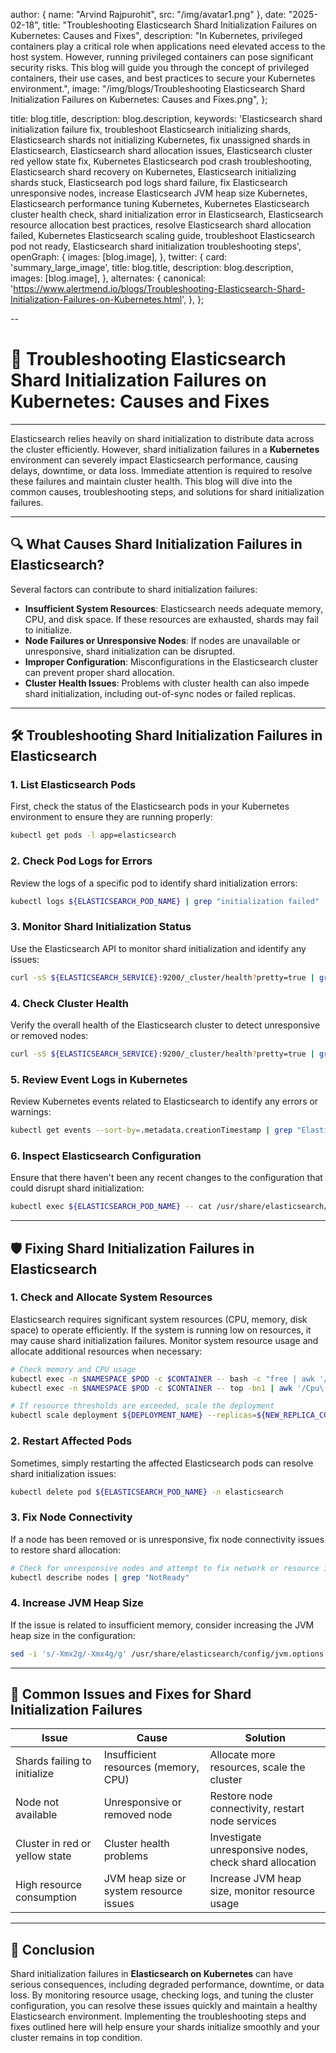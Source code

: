 
  author: { name: "Arvind Rajpurohit", src: "/img/avatar1.png" },
  date: "2025-02-18",
  title: "Troubleshooting Elasticsearch Shard Initialization Failures on Kubernetes: Causes and Fixes",
  description:
    "In Kubernetes, privileged containers play a critical role when applications need elevated access to the host system. However, running privileged containers can pose significant security risks. This blog will guide you through the concept of privileged containers, their use cases, and best practices to secure your Kubernetes environment.",
  image:
    "/img/blogs/Troubleshooting Elasticsearch Shard Initialization Failures on Kubernetes: Causes and Fixes.png",
};

  title: blog.title,
  description: blog.description,
  keywords:
    'Elasticsearch shard initialization failure fix, troubleshoot Elasticsearch initializing shards, Elasticsearch shards not initializing Kubernetes, fix unassigned shards in Elasticsearch, Elasticsearch shard allocation issues, Elasticsearch cluster red yellow state fix, Kubernetes Elasticsearch pod crash troubleshooting, Elasticsearch shard recovery on Kubernetes, Elasticsearch initializing shards stuck, Elasticsearch pod logs shard failure, fix Elasticsearch unresponsive nodes, increase Elasticsearch JVM heap size Kubernetes, Elasticsearch performance tuning Kubernetes, Kubernetes Elasticsearch cluster health check, shard initialization error in Elasticsearch, Elasticsearch resource allocation best practices, resolve Elasticsearch shard allocation failed, Kubernetes Elasticsearch scaling guide, troubleshoot Elasticsearch pod not ready, Elasticsearch shard initialization troubleshooting steps',
  openGraph: {
    images: [blog.image],
  },
  twitter: {
    card: 'summary_large_image',
    title: blog.title,
    description: blog.description,
    images: [blog.image],
  },
  alternates: {
    canonical: 'https://www.alertmend.io/blogs/Troubleshooting-Elasticsearch-Shard-Initialization-Failures-on-Kubernetes.html',
  },
};


--
# 🚨 **Troubleshooting Elasticsearch Shard Initialization Failures on Kubernetes: Causes and Fixes**
---

Elasticsearch relies heavily on shard initialization to distribute data across the cluster efficiently. However, shard initialization failures in a **Kubernetes** environment can severely impact Elasticsearch performance, causing delays, downtime, or data loss. Immediate attention is required to resolve these failures and maintain cluster health. This blog will dive into the common causes, troubleshooting steps, and solutions for shard initialization failures.

---

## 🔍 **What Causes Shard Initialization Failures in Elasticsearch?**

Several factors can contribute to shard initialization failures:
- **Insufficient System Resources**: Elasticsearch needs adequate memory, CPU, and disk space. If these resources are exhausted, shards may fail to initialize.
- **Node Failures or Unresponsive Nodes**: If nodes are unavailable or unresponsive, shard initialization can be disrupted.
- **Improper Configuration**: Misconfigurations in the Elasticsearch cluster can prevent proper shard allocation.
- **Cluster Health Issues**: Problems with cluster health can also impede shard initialization, including out-of-sync nodes or failed replicas.

---

## 🛠️ **Troubleshooting Shard Initialization Failures in Elasticsearch**

### 1. **List Elasticsearch Pods**
First, check the status of the Elasticsearch pods in your Kubernetes environment to ensure they are running properly:
```bash
kubectl get pods -l app=elasticsearch
```

### 2. **Check Pod Logs for Errors**
Review the logs of a specific pod to identify shard initialization errors:
```bash
kubectl logs ${ELASTICSEARCH_POD_NAME} | grep "initialization failed"
```

### 3. **Monitor Shard Initialization Status**
Use the Elasticsearch API to monitor shard initialization and identify any issues:
```bash
curl -sS ${ELASTICSEARCH_SERVICE}:9200/_cluster/health?pretty=true | grep "initializing_shards"
```

### 4. **Check Cluster Health**
Verify the overall health of the Elasticsearch cluster to detect unresponsive or removed nodes:
```bash
curl -sS ${ELASTICSEARCH_SERVICE}:9200/_cluster/health?pretty=true | grep "status"
```

### 5. **Review Event Logs in Kubernetes**
Review Kubernetes events related to Elasticsearch to identify any errors or warnings:
```bash
kubectl get events --sort-by=.metadata.creationTimestamp | grep "Elasticsearch"
```

### 6. **Inspect Elasticsearch Configuration**
Ensure that there haven't been any recent changes to the configuration that could disrupt shard initialization:
```bash
kubectl exec ${ELASTICSEARCH_POD_NAME} -- cat /usr/share/elasticsearch/config/elasticsearch.yml
```

---

## 🛡️ **Fixing Shard Initialization Failures in Elasticsearch**

### 1. **Check and Allocate System Resources**
Elasticsearch requires significant system resources (CPU, memory, disk space) to operate efficiently. If the system is running low on resources, it may cause shard initialization failures. Monitor system resource usage and allocate additional resources when necessary:
```bash
# Check memory and CPU usage
kubectl exec -n $NAMESPACE $POD -c $CONTAINER -- bash -c "free | awk '/Mem:/ {print $3/$2*100}'"
kubectl exec -n $NAMESPACE $POD -c $CONTAINER -- top -bn1 | awk '/Cpu\(s\):/ {print $2}'

# If resource thresholds are exceeded, scale the deployment
kubectl scale deployment ${DEPLOYMENT_NAME} --replicas=${NEW_REPLICA_COUNT} -n ${NAMESPACE}
```

### 2. **Restart Affected Pods**
Sometimes, simply restarting the affected Elasticsearch pods can resolve shard initialization issues:
```bash
kubectl delete pod ${ELASTICSEARCH_POD_NAME} -n elasticsearch
```

### 3. **Fix Node Connectivity**
If a node has been removed or is unresponsive, fix node connectivity issues to restore shard allocation:
```bash
# Check for unresponsive nodes and attempt to fix network or resource issues
kubectl describe nodes | grep "NotReady"
```

### 4. **Increase JVM Heap Size**
If the issue is related to insufficient memory, consider increasing the JVM heap size in the configuration:
```bash
sed -i 's/-Xmx2g/-Xmx4g/g' /usr/share/elasticsearch/config/jvm.options
```

---

## 🔄 **Common Issues and Fixes for Shard Initialization Failures**

| **Issue**                              | **Cause**                                      | **Solution**                                      |
|----------------------------------------|------------------------------------------------|---------------------------------------------------|
| Shards failing to initialize           | Insufficient resources (memory, CPU)           | Allocate more resources, scale the cluster        |
| Node not available                     | Unresponsive or removed node                   | Restore node connectivity, restart node services  |
| Cluster in red or yellow state         | Cluster health problems                        | Investigate unresponsive nodes, check shard allocation |
| High resource consumption              | JVM heap size or system resource issues        | Increase JVM heap size, monitor resource usage    |

---

## 🚀 **Conclusion**

Shard initialization failures in **Elasticsearch on Kubernetes** can have serious consequences, including degraded performance, downtime, or data loss. By monitoring resource usage, checking logs, and tuning the cluster configuration, you can resolve these issues quickly and maintain a healthy Elasticsearch environment. Implementing the troubleshooting steps and fixes outlined here will help ensure your shards initialize smoothly and your cluster remains in top condition.